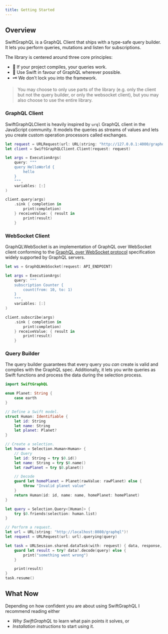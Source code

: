 ```yaml
---
title: Getting Started
---
```


## Overview

SwiftGraphQL is a GraphQL Client that ships with a type-safe query builder. It lets you perform queries, mutations and listen for subscriptions.

The library is centered around three core principles:

- 🚀 If your project compiles, your queries work.
- 🦅 Use Swift in favour of GraphQL wherever possible.
- 🗝 We don't lock you into the framework.

> You may choose to only use parts of the library (e.g. only the client but not the query builder, or only the websocket client), but you may also choose to use the entire library.

### GraphQL Client

SwiftGraphQLClient is heavily inspired by `urql` GraphQL client in the JavaScript community. It models the queries as streams of values and lets you create custom operation processors called exchanges.

```swift
let request = URLRequest(url: URL(string: "http://127.0.0.1:4000/graphql")!)
let client = SwiftGraphQLClient.Client(request: request)

let args = ExecutionArgs(
    query: """
    query HelloWorld {
        hello
    }
    """,
    variables: [:]
)

client.query(args)
    .sink { completion in
        print(completion)
    } receiveValue: { result in
        print(result)
    }
```

### WebSocket Client

GraphQLWebSocket is an implementation of GraphQL over WebSocket client conforming to the [GraphQL over WebSocket protocol](https://github.com/enisdenjo/graphql-ws/blob/master/PROTOCOL.md) specification widely supported by GraphQL servers.

```swift
let ws = GraphQLWebSocket(request: API_ENDPOINT)

let args = ExecutionArgs(
    query: """
    subscription Counter {
        count(from: 10, to: 1)
    }
    """,
    variables: [:]
)

client.subscribe(args)
    .sink { completion in
        print(completion)
    } receiveValue: { result in
        print(result)
    }
```

### Query Builder

The query builder guarantees that every query you _can_ create is valid and complies with the GraphQL spec. Additionally, it lets you write queries as Swift functions and process the data during the selection process.

```swift
import SwiftGraphQL

enum Planet: String {
    case earth
}

// Define a Swift model.
struct Human: Identifiable {
    let id: String
    let name: String
    let planet: Planet?
}

// Create a selection.
let human = Selection.Human<Human> {
    // Query
    let id: String = try $0.id()
    let name: String = try $0.name()
    let rawPlanet = try $0.planet()

    // Decode
    guard let homePlanet = Planet(rawValue: rawPlanet) else {
        throw "Invalid planet value"
    }
    return Human(id: id, name: name, homePlanet: homePlanet)
}

let query = Selection.Query<[Human]> {
    try $0.friends(selection: human.list)
}

// Perform a request.
let url = URL(string: "http://localhost:8080/graphql")!
let request = URLRequest(url: url).querying(query)

let task = URLSession.shared.dataTask(with: request) { data, response, error in
    guard let result = try? data?.decode(query) else {
        print("something went wrong")
    }

    print(result)
}
task.resume()
```

## What Now

Depending on how confident you are about using SwiftGraphQL I recommend reading either

- _Why SwiftGraphQL_ to learn what pain points it solves, or
- _Installation instructions_ to start using it.
